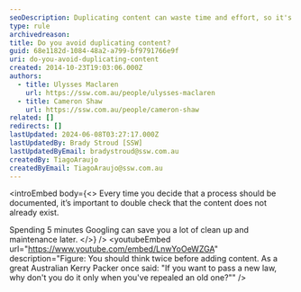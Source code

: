 ```yaml
---
seoDescription: Duplicating content can waste time and effort, so it's crucial to check if similar information already exists before creating new content.
type: rule
archivedreason:
title: Do you avoid duplicating content?
guid: 68e1182d-1084-48a2-a799-bf9791766e9f
uri: do-you-avoid-duplicating-content
created: 2014-10-23T19:03:06.000Z
authors:
  - title: Ulysses Maclaren
    url: https://ssw.com.au/people/ulysses-maclaren
  - title: Cameron Shaw
    url: https://ssw.com.au/people/cameron-shaw
related: []
redirects: []
lastUpdated: 2024-06-08T03:27:17.000Z
lastUpdatedBy: Brady Stroud [SSW]
lastUpdatedByEmail: bradystroud@ssw.com.au
createdBy: TiagoAraujo
createdByEmail: TiagoAraujo@ssw.com.au
---
```


<introEmbed
  body={<>
Every time you decide that a process should be documented, it’s important to double check that the content does not already exist.

Spending 5 minutes Googling can save you a lot of clean up and maintenance later.
  </>}
/>
<youtubeEmbed url="https://www.youtube.com/embed/LnwYoOeWZGA" description="Figure: You should think twice before adding content. As a great Australian Kerry Packer once said: "If you want to pass a new law, why don't you do it only when you've repealed an old one?"" />
